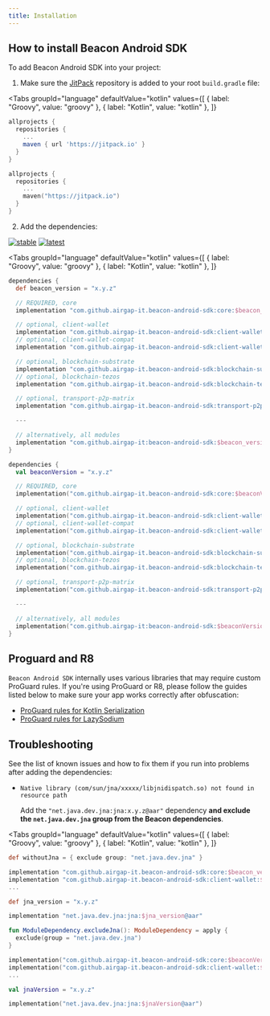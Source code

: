 ```yaml
---
title: Installation
---
```



<TOCInline toc={toc} />

## How to install Beacon Android SDK

To add Beacon Android SDK into your project:

1. Make sure the [JitPack](https://jitpack.io/) repository is added to your root `build.gradle` file:

<Tabs
  groupId="language"
  defaultValue="kotlin"
  values={[
    { label: "Groovy", value: "groovy" },
    { label: "Kotlin", value: "kotlin" },
  ]}
>

<TabItem value="groovy">

```groovy
allprojects {
  repositories {
    ...
    maven { url 'https://jitpack.io' }
  }
}
```

</TabItem>

<TabItem value="kotlin">

```kotlin
allprojects {
  repositories {
    ...
    maven("https://jitpack.io")
  }
}
```

</TabItem>

</Tabs>

2. Add the dependencies:

[![stable](https://img.shields.io/github/v/tag/airgap-it/beacon-android-sdk?label=stable&sort=semver)](https://github.com/airgap-it/beacon-android-sdk)
[![latest](https://img.shields.io/github/v/tag/airgap-it/beacon-android-sdk?color=orange&include_prereleases&label=latest)](https://github.com/airgap-it/beacon-android-sdk)

<Tabs
  groupId="language"
  defaultValue="kotlin"
  values={[
    { label: "Groovy", value: "groovy" },
    { label: "Kotlin", value: "kotlin" },
  ]}
>

<TabItem value="groovy">

```groovy
dependencies {
  def beacon_version = "x.y.z"

  // REQUIRED, core
  implementation "com.github.airgap-it.beacon-android-sdk:core:$beacon_version"

  // optional, client-wallet
  implementation "com.github.airgap-it.beacon-android-sdk:client-wallet:$beacon_version"
  // optional, client-wallet-compat
  implementation "com.github.airgap-it.beacon-android-sdk:client-wallet-compat:$beacon_version"

  // optional, blockchain-substrate
  implementation "com.github.airgap-it.beacon-android-sdk:blockchain-substrate:$beacon_version"
  // optional, blockchain-tezos
  implementation "com.github.airgap-it.beacon-android-sdk:blockchain-tezos:$beacon_version"

  // optional, transport-p2p-matrix
  implementation "com.github.airgap-it.beacon-android-sdk:transport-p2p-matrix:$beacon_version"

  ---

  // alternatively, all modules
  implementation "com.github.airgap-it:beacon-android-sdk:$beacon_version"
}
```

</TabItem>

<TabItem value="kotlin">

```kotlin
dependencies {
  val beaconVersion = "x.y.z"

  // REQUIRED, core
  implementation("com.github.airgap-it.beacon-android-sdk:core:$beaconVersion")

  // optional, client-wallet
  implementation("com.github.airgap-it.beacon-android-sdk:client-wallet:$beaconVersion")
  // optional, client-wallet-compat
  implementation("com.github.airgap-it.beacon-android-sdk:client-wallet-compat:$beaconVersion")

  // optional, blockchain-substrate
  implementation("com.github.airgap-it.beacon-android-sdk:blockchain-substrate:$beaconVersion")
  // optional, blockchain-tezos
  implementation("com.github.airgap-it.beacon-android-sdk:blockchain-tezos:$beaconVersion")

  // optional, transport-p2p-matrix
  implementation("com.github.airgap-it.beacon-android-sdk:transport-p2p-matrix:$beaconVersion")

  ---

  // alternatively, all modules
  implementation("com.github.airgap-it:beacon-android-sdk:$beaconVersion")
}
```

</TabItem>

</Tabs>

## Proguard and R8

`Beacon Android SDK` internally uses various libraries that may require custom ProGuard rules. If you're using ProGuard or R8, please follow the guides listed below to make sure your app works correctly after obfuscation:

- [ProGuard rules for Kotlin Serialization](https://github.com/Kotlin/kotlinx.serialization#android)
- [ProGuard rules for LazySodium](https://github.com/terl/lazysodium-java/wiki/installation#proguard)

## Troubleshooting

See the list of known issues and how to fix them if you run into problems after adding the dependencies:

- `Native library (com/sun/jna/xxxxx/libjnidispatch.so) not found in resource path`

  Add the `"net.java.dev.jna:jna:x.y.z@aar"` dependency **and exclude the `net.java.dev.jna` group from the Beacon dependencies**.

<Tabs
  groupId="language"
  defaultValue="kotlin"
  values={[
    { label: "Groovy", value: "groovy" },
    { label: "Kotlin", value: "kotlin" },
  ]}
>

<TabItem value="groovy">

```groovy
def withoutJna = { exclude group: "net.java.dev.jna" }

implementation "com.github.airgap-it.beacon-android-sdk:core:$beacon_version", withoutJna
implementation "com.github.airgap-it.beacon-android-sdk:client-wallet:$beacon_version", withoutJna
...

def jna_version = "x.y.z"

implementation "net.java.dev.jna:jna:$jna_version@aar"
```

</TabItem>

<TabItem value="kotlin">

```kotlin
fun ModuleDependency.excludeJna(): ModuleDependency = apply {
  exclude(group = "net.java.dev.jna")
}

implementation("com.github.airgap-it.beacon-android-sdk:core:$beaconVersion") { withoutJna() }
implementation("com.github.airgap-it.beacon-android-sdk:client-wallet:$beaconVersion") { withoutJna() }
...

val jnaVersion = "x.y.z"

implementation("net.java.dev.jna:jna:$jnaVersion@aar")
```

</TabItem>

</Tabs>
